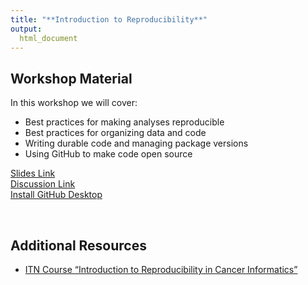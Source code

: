 ```yaml
---
title: "**Introduction to Reproducibility**"
output:
  html_document
---
```


## Workshop Material

In this workshop we will cover:

- Best practices for making analyses reproducible
- Best practices for organizing data and code
- Writing durable code and managing package versions
- Using GitHub to make code open source

<div class = "link_button"><a href="https://docs.google.com/presentation/d/1floOR4W_tfuj0uCX6WxDZiyO4bIzBCEFmkdvULasCbw/edit?usp=sharing" target="_blank"> Slides Link</a></div>

<div class = "slido_button"><a href="https://app.sli.do/event/6STozLiaMxyNhCFDceEUNk" target="_blank"> Discussion Link </a></div>

<div class = "resource_button"><a
href="https://docs.github.com/en/desktop/installing-and-authenticating-to-github-desktop/installing-github-desktop" target="_blank"> Install GitHub Desktop </a></div> 
<br>

## Additional Resources

- [ITN Course "Introduction to Reproducibility in Cancer Informatics"](https://jhudatascience.org/Reproducibility_in_Cancer_Informatics/introduction.html)
